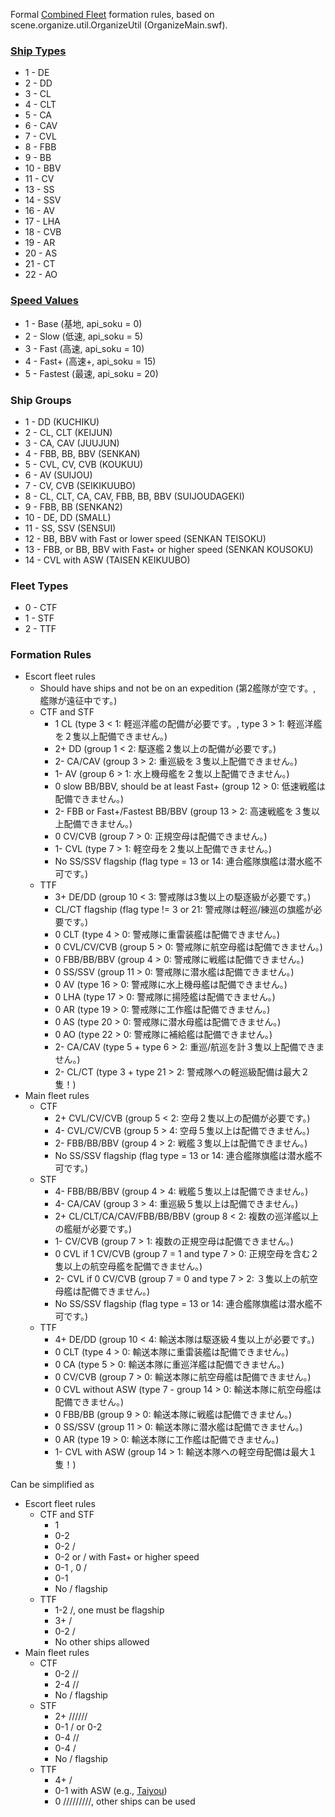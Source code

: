 Formal [[Combined Fleet]] formation rules, based on scene.organize.util.OrganizeUtil (OrganizeMain.swf).

===[[Template:Type|Ship Types]]===
* 1 - DE
* 2 - DD
* 3 - CL
* 4 - CLT
* 5 - CA
* 6 - CAV
* 7 - CVL
* 8 - FBB
* 9 - BB
* 10 - BBV
* 11 - CV
* 13 - SS
* 14 - SSV
* 16 - AV
* 17 - LHA
* 18 - CVB
* 19 - AR
* 20 - AS
* 21 - CT
* 22 - AO

===[[Partials/Speed system|Speed Values]]===
* 1 - Base (基地, api_soku = 0)
* 2 - Slow (低速, api_soku = 5)
* 3 - Fast (高速, api_soku = 10)
* 4 - Fast+ (高速+, api_soku = 15)
* 5 - Fastest (最速, api_soku = 20)

===Ship Groups===
* 1 - DD (KUCHIKU)
* 2 - CL, CLT (KEIJUN)
* 3 - CA, CAV (JUUJUN)
* 4 - FBB, BB, BBV (SENKAN)
* 5 - CVL, CV, CVB (KOUKUU)
* 6 - AV (SUIJOU)
* 7 - CV, CVB (SEIKIKUUBO)
* 8 - CL, CLT, CA, CAV, FBB, BB, BBV (SUIJOUDAGEKI)
* 9 - FBB, BB (SENKAN2)
* 10 - DE, DD (SMALL)
* 11 - SS, SSV (SENSUI)
* 12 - BB, BBV with Fast or lower speed (SENKAN TEISOKU)
* 13 - FBB, or BB, BBV with Fast+ or higher speed (SENKAN KOUSOKU)
* 14 - CVL with ASW (TAISEN KEIKUUBO)

===Fleet Types===

* 0 - CTF
* 1 - STF
* 2 - TTF

===Formation Rules===

* Escort fleet rules
** Should have ships and not be on an expedition (第2艦隊が空です。, 艦隊が遠征中です。)
** CTF and STF
*** 1 CL (type 3 < 1: 軽巡洋艦の配備が必要です。, type 3 > 1: 軽巡洋艦を２隻以上配備できません。)
*** 2+ DD (group 1 < 2: 駆逐艦２隻以上の配備が必要です。)
*** 2- CA/CAV (group 3 > 2: 重巡級を３隻以上配備できません。)
*** 1- AV (group 6 > 1: 水上機母艦を２隻以上配備できません。)
*** 0 slow BB/BBV, should be at least Fast+ (group 12 > 0: 低速戦艦は配備できません。)
*** 2- FBB or Fast+/Fastest BB/BBV (group 13 > 2: 高速戦艦を３隻以上配備できません。)
*** 0 CV/CVB (group 7 > 0: 正規空母は配備できません。)
*** 1- CVL (type 7 > 1: 軽空母を２隻以上配備できません。)
*** No SS/SSV flagship (flag type = 13 or 14: 連合艦隊旗艦は潜水艦不可です。)
** TTF
*** 3+ DE/DD (group 10 < 3: 警戒隊は3隻以上の駆逐級が必要です。)
*** CL/CT flagship (flag type != 3 or 21: 警戒隊は軽巡/練巡の旗艦が必要です。)
*** 0 CLT (type 4 > 0: 警戒隊に重雷装艦は配備できません。)
*** 0 CVL/CV/CVB (group 5 > 0: 警戒隊に航空母艦は配備できません。)
*** 0 FBB/BB/BBV (group 4 > 0: 警戒隊に戦艦は配備できません。)
*** 0 SS/SSV (group 11 > 0: 警戒隊に潜水艦は配備できません。)
*** 0 AV (type 16 > 0: 警戒隊に水上機母艦は配備できません。)
*** 0 LHA (type 17 > 0: 警戒隊に揚陸艦は配備できません。)
*** 0 AR (type 19 > 0: 警戒隊に工作艦は配備できません。)
*** 0 AS (type 20 > 0: 警戒隊に潜水母艦は配備できません。)
*** 0 AO (type 22 > 0: 警戒隊に補給艦は配備できません。)
*** 2- CA/CAV (type 5 + type 6 > 2: 重巡/航巡を計３隻以上配備できません。)
*** 2- CL/CT (type 3 + type 21 > 2: 警戒隊への軽巡級配備は最大２隻！)
* Main fleet rules
** CTF
*** 2+ CVL/CV/CVB (group 5 < 2: 空母２隻以上の配備が必要です。)
*** 4- CVL/CV/CVB (group 5 > 4: 空母５隻以上は配備できません。)
*** 2- FBB/BB/BBV (group 4 > 2: 戦艦３隻以上は配備できません。)
*** No SS/SSV flagship (flag type = 13 or 14: 連合艦隊旗艦は潜水艦不可です。)
** STF
*** 4- FBB/BB/BBV (group 4 > 4: 戦艦５隻以上は配備できません。)
*** 4- CA/CAV (group 3 > 4: 重巡級５隻以上は配備できません。)
*** 2+ CL/CLT/CA/CAV/FBB/BB/BBV (group 8 < 2: 複数の巡洋艦以上の艦艇が必要です。)
*** 1- CV/CVB (group 7 > 1: 複数の正規空母は配備できません。)
*** 0 CVL if 1 CV/CVB (group 7 = 1 and type 7 > 0: 正規空母を含む２隻以上の航空母艦を配備できません。)
*** 2- CVL if 0 CV/CVB (group 7 = 0 and type 7 > 2: ３隻以上の航空母艦は配備できません。)
*** No SS/SSV flagship (flag type = 13 or 14: 連合艦隊旗艦は潜水艦不可です。)
** TTF
*** 4+ DE/DD (group 10 < 4: 輸送本隊は駆逐級４隻以上が必要です。)
*** 0 CLT (type 4 > 0: 輸送本隊に重雷装艦は配備できません。)
*** 0 CA (type 5 > 0:  輸送本隊に重巡洋艦は配備できません。)
*** 0 CV/CVB (group 7 > 0: 輸送本隊に航空母艦は配備できません。)
*** 0 CVL without ASW (type 7 - group 14 > 0: 輸送本隊に航空母艦は配備できません。)
*** 0 FBB/BB (group 9 > 0: 輸送本隊に戦艦は配備できません。)
*** 0 SS/SSV (group 11 > 0: 輸送本隊に潜水艦は配備できません。)
*** 0 AR (type 19 > 0: 輸送本隊に工作艦は配備できません。)
*** 1- CVL with ASW (group 14 > 1: 輸送本隊への軽空母配備は最大１隻！)

Can be simplified as

* Escort fleet rules
** CTF and STF
*** 1 {{Type|CL}}
*** 0-2 {{Type|DD}}
*** 0-2 {{Type|CA}}/{{Type|CAV}}
*** 0-2 {{Type|FBB}} or {{Type|BB}}/{{Type|BBV}} with Fast+ or higher speed
*** 0-1 {{Type|CVL}}, 0 {{Type|CV}}/{{Type|CVB}}
*** 0-1 {{Type|AV}}
*** No {{Type|SS}}/{{Type|SSV}} flagship
** TTF
*** 1-2 {{Type|CL}}/{{Type|CT}}, one must be flagship
*** 3+ {{Type|DE}}/{{Type|DD}}
*** 0-2 {{Type|CA}}/{{Type|CAV}}
*** No other ships allowed
* Main fleet rules
** CTF
*** 0-2 {{Type|FBB}}/{{Type|BB}}/{{Type|BBV}}
*** 2-4 {{Type|CVL}}/{{Type|CV}}/{{Type|CVB}}
*** No {{Type|SS}}/{{Type|SSV}} flagship
** STF
*** 2+ {{Type|CL}}/{{Type|CLT}}/{{Type|CA}}/{{Type|CAV}}/{{Type|FBB}}/{{Type|BB}}/{{Type|BBV}}
*** 0-1 {{Type|CV}}/{{Type|CVB}} or 0-2 {{Type|CVL}}
*** 0-4 {{Type|FBB}}/{{Type|BB}}/{{Type|BBV}}
*** 0-4 {{Type|CA}}/{{Type|CAV}}
*** No {{Type|SS}}/{{Type|SSV}} flagship
** TTF
*** 4+ {{Type|DE}}/{{Type|DD}}
*** 0-1 {{Type|CVL}} with ASW (e.g., [[Taiyou]])
*** 0 {{Type|CLT}}/{{Type|CA}}/{{Type|FBB}}/{{Type|BB}}/{{Type|CVL}}/{{Type|CV}}/{{Type|CVB}}/{{Type|SS}}/{{Type|SSV}}/{{Type|AR}}, other ships can be used